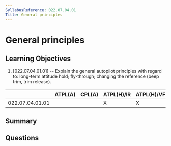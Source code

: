 ```yaml
---
SyllabusReference: 022.07.04.01
Title: General principles
---
```


# General principles

## Learning Objectives

1. [022.07.04.01.01] -- Explain the general autopilot principles with regard to:
   long-term attitude hold; fly-through; changing the reference (beep trim, trim
   release).

|                 | ATPL(A) | CPL(A) | ATPL(H)/IR | ATPL(H)/VFR | CPL(H) | IR  | CBIR(A) |
| --------------- | ------- | ------ | ---------- | ----------- | ------ | --- | ------- |
| 022.07.04.01.01 |         |        | X          | X           | X      |     |         |

## Summary

## Questions
